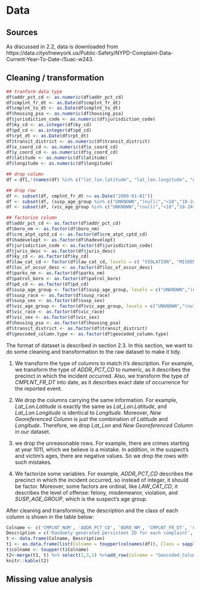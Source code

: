 # Data 

## Sources

As discussed in 2.2, data is downloaded from https://data.cityofnewyork.us/Public-Safety/NYPD-Complaint-Data-Current-Year-To-Date-/5uac-w243.

## Cleaning / transformation
```r
## tranform data type
df$addr_pct_cd <- as.numeric(df$addr_pct_cd)
df$cmplnt_fr_dt <- as.Date(df$cmplnt_fr_dt)
df$cmplnt_to_dt <- as.Date(df$cmplnt_to_dt)
df$housing_psa <- as.numeric(df$housing_psa)
df$jurisdiction_code <- as.numeric(df$jurisdiction_code)
df$ky_cd <- as.integer(df$ky_cd)
df$pd_cd <- as.integer(df$pd_cd)
df$rpt_dt <- as.Date(df$rpt_dt)
df$transit_district <- as.numeric(df$transit_district)
df$x_coord_cd <- as.numeric(df$x_coord_cd)
df$y_coord_cd <- as.numeric(df$y_coord_cd)
df$latitude <- as.numeric(df$latitude)
df$longitude <- as.numeric(df$longitude)

## drop column
df = df[,!(names(df) %in% c("lat_lon.latitude", "lat_lon.longitude", "geocoded_column.coordinates"))]

## drop row
df <- subset(df, cmplnt_fr_dt >= as.Date("2000-01-01"))
df <- subset(df, (susp_age_group %in% c("UNKNOWN","(null)","<18","18-24","25-44","45-64","65+")))
df <- subset(df, (vic_age_group %in% c("UNKNOWN","(null)","<18","18-24","25-44","45-64","65+")))

## factorize column
df$addr_pct_cd <- as.factor(df$addr_pct_cd)
df$boro_nm <- as.factor(df$boro_nm)
df$crm_atpt_cptd_cd <- as.factor(df$crm_atpt_cptd_cd)
df$hadevelopt <- as.factor(df$hadevelopt)
df$jurisdiction_code <- as.factor(df$jurisdiction_code)
df$juris_desc <- as.factor(df$juris_desc)
df$ky_cd <- as.factor(df$ky_cd)
df$law_cat_cd <- factor(df$law_cat_cd, levels = c( "VIOLATION", "MISDEMEANOR", "FELONY"))
df$loc_of_occur_desc <- as.factor(df$loc_of_occur_desc)
df$parks_nm <- as.factor(df$parks_nm)
df$patrol_boro <- as.factor(df$patrol_boro)
df$pd_cd <- as.factor(df$pd_cd)
df$susp_age_group <- factor(df$susp_age_group, levels = c("UNKNOWN","(null)","<18","18-24","25-44","45-64","65+"))
df$susp_race <- as.factor(df$susp_race)
df$susp_sex <- as.factor(df$susp_sex)
df$vic_age_group <- factor(df$vic_age_group, levels = c("UNKNOWN","(null)","<18","18-24","25-44","45-64","65+"))
df$vic_race <- as.factor(df$vic_race)
df$vic_sex <- as.factor(df$vic_sex)
df$housing_psa <- as.factor(df$housing_psa)
df$transit_district <- as.factor(df$transit_district)
df$geocoded_column.type <- as.factor(df$geocoded_column.type)
```

The format of dataset is described in section 2.3. In this section, we want to do some cleaning and transformation to the raw dataset to make it tidy.

1. We transform the type of columns to match it's description. For example, we transform the type of *ADDR_PCT_CD* to numeric, as it describes the precinct in which the incident occurred. Also, we transform the type of *CMPLNT_FR_DT* into date, as it describes exact date of occurrence for the reported event. 

2. We drop the columns carrying the same information. For example, *Lat_Lon.Latitude* is exactly the same as *Lat_Lon.Latitude*, and *Lat_Lon.Longitude* is identical to *Longitude*. Moreover, *New Georeferenced Column* is just the combination of *Latitude* and *Longitude*. Therefore, we drop 
*Lat_Lon* and *New Georeferenced Column* in our dataset.

3. we drop the unreasonable rows. For example, there are crimes starting at year 1011, which we believe is a mistake. In addition, in the suspect's and victim's ages, there are negative values. So we drop the rows with such mistakes.

4. We factorize some variables. For example, *ADDR_PCT_CD* describes the precinct in which the incident occurred, so instead of integer, it should be factor. Moreover, some factors are ordinal, like *LAW_CAT_CD*, it describes the level of offense: felony, misdemeanor, violation, and *SUSP_AGE_GROUP*,	which is the suspect’s age group.

After cleaning and transforming, the description and the class of each column is shown in the table below:
```r
Colname <- c('CMPLNT_NUM', 'ADDR_PCT_CD', 'BORO_NM', 'CMPLNT_FR_DT', 'CMPLNT_FR_TM', 'CMPLNT_TO_DT', 'CMPLNT_TO_TM', 'CRM_ATPT_CPTD_CD', 'HADEVELOPT', 'HOUSING_PSA', 'JURISDICTION_CODE', 'JURIS_DESC', 'KY_CD', 'LAW_CAT_CD', 'LOC_OF_OCCUR_DESC', 'OFNS_DESC', 'PARKS_NM', 'PATROL_BORO', 'PD_CD', 'PD_DESC', 'PREM_TYP_DESC', 'RPT_DT', 'STATION_NAME', 'SUSP_AGE_GROUP', 'SUSP_RACE', 'SUSP_SEX', 'TRANSIT_DISTRICT', 'VIC_AGE_GROUP', 'VIC_RACE', 'VIC_SEX', 'X_COORD_CD', 'Y_COORD_CD', 'Latitude', 'Longitude', 'Lat_Lon', 'New Georeferenced Column')
Description = c('Randomly generated persistent ID for each complaint', 'The precinct in which the incident occurred', 'The name of the borough in which the incident occurred', 'Exact date of occurrence for the reported event (or starting date of occurrence, if CMPLNT_TO_DT exists)', 'Exact time of occurrence for the reported event (or starting time of occurrence, if CMPLNT_TO_TM exists)', 'Ending date of occurrence for the reported event, if exact time of occurrence is unknown', 'Ending time of occurrence for the reported event, if exact time of occurrence is unknown', 'Indicator of whether crime was successfully completed or attempted, but failed or was interrupted prematurely', 'Name of NYCHA housing development of occurrence, if applicable', 'Development Level Code', 'Jurisdiction responsible for incident. Either internal, like Police(0), Transit(1), and Housing(2); or external(3), like Correction, Port Authority, etc.', 'Description of the jurisdiction code', 'Three digit offense classification code', 'Level of offense: felony, misdemeanor, violation', 'Specific location of occurrence in or around the premises; inside, opposite of, front of, rear of', 'Description of offense corresponding with key code', 'Name of NYC park, playground or greenspace of occurrence, if applicable (state parks are not included)', 'The name of the patrol borough in which the incident occurred', 'Three digit internal classification code (more granular than Key Code)', 'Description of internal classification corresponding with PD code (more granular than Offense Description)', 'Specific description of premises; grocery store, residence, street, etc.', 'Date event was reported to police', 'Transit station name', 'Suspect’s Age Group', 'Suspect’s Race Description', 'Suspect’s Sex Description', 'Transit district in which the offense occurred.', 'Victim’s Age Group', 'Victim’s Race Description', 'Victim’s Sex Description', 'X-coordinate for New York State Plane Coordinate System, Long Island Zone, NAD 83, units feet (FIPS 3104)', 'Y-coordinate for New York State Plane Coordinate System, Long Island Zone, NAD 83, units feet (FIPS 3104)', 'Midblock Latitude coordinate for Global Coordinate System, WGS 1984, decimal degrees (EPSG 4326)', 'Midblock Longitude coordinate for Global Coordinate System, WGS 1984, decimal degrees (EPSG 4326)', '', '')
t <- data.frame(Colname, Description)
t1 <- as.data.frame(list(Colname = toupper(colnames(df)), Class = sapply(df, class)), row.names = NULL)
t$colname <- toupper(t$Colname)
t2<-merge(t1, t) %>% select(1,3,2) %>%add_row(Colname = "Geocoded_Column.type", Description = 'Type of the geographical location', Class = "factor")
knitr::kable(t2)
```



## Missing value analysis

